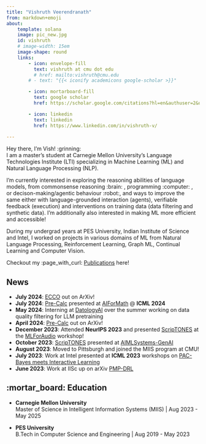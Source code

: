 ```yaml
---
title: "Vishruth Veerendranath"
from: markdown+emoji
about:
    template: solana
    image: pic_new.jpg
    id: vishruth
    # image-width: 15em
    image-shape: round
    links:
        - icon: envelope-fill
          text: vishruth at cmu dot edu
          # href: mailto:vishruth@cmu.edu
        # - text: "{{< iconify academicons google-scholar >}}"  

        - icon: mortarboard-fill
          text: google scholar
          href: https://scholar.google.com/citations?hl=en&authuser=2&user=Lg6yyBEAAAAJ 

        - icon: linkedin
          text: linkedin
          href: https://www.linkedin.com/in/vishruth-v/
    
---
```


:::{#vishruth}

Hey there, I'm Vish! :grinning:     
I am a master's student at Carnegie Mellon University's Language Technologies Institute (LTI) specializing in Machine Learning (ML) and Natural Language Processing (NLP).

I'm currently interested in exploring the reasoning abilities of language models, from commonsense reasoning :brain: , programming :computer: , or decison-making/agentic behaviour :robot:, and ways to improve the same either with language-grounded interaction (agents), verifiable feedback (execution) and interventions on training data (data filtering and synthetic data). I'm additionally also interested in making ML more efficient and accessible!

During my undergrad years at PES University, Indian Institute of Science and Intel, I worked on projects in various domains of ML from Natural Language Processing, Reinforcement Learning, Graph ML, Continual Learning and Computer Vision.      

Checkout my :page_with_curl: [Publications](publications.qmd) here!   
:::

## News
- **July 2024**: [ECCO](https://arxiv.org/abs/2407.14044) out on ArXiv!
- **July 2024**: [Pre-Calc](https://arxiv.org/abs/2404.14355) presented at [AIForMath](https://sites.google.com/view/ai4mathworkshopicml2024) @ **ICML 2024**
- **May 2024**: Interning at [DatologyAI](https://www.datologyai.com/) over the summer working on data quality filtering for LLM pretraining
- **April 2024**: [Pre-Calc](https://arxiv.org/abs/2404.14355) out on ArXiv!
- **December 2023**: Attended **NeurIPS 2023** and presented [ScripTONES](https://mlforaudioworkshop.com/ScripTONES.pdf) at the [MLForAudio]((https://mlforaudioworkshop.com/)) workshop!
- **October 2023**: [ScripTONES](https://mlforaudioworkshop.com/ScripTONES.pdf) presented at [AIMLSystems-GenAI](https://www.aimlsystems.org/2023/workshop-genai/)
- **August 2023**: Moved to Pittsburgh and joined the MIIS program at CMU!
- **July 2023**: Work at Intel presented at **ICML 2023** workshops on [PAC-Bayes meets Interactive Learning](https://bguedj.github.io/icml2023-workshop/#six)
- **June 2023**: Work at IISc up on arXiv [PMP-DRL](https://arxiv.org/pdf/2306.09055.pdf)

## :mortar_board: Education 
- **Carnegie Mellon University**    
  Master of Science in Intelligent Information Systems (MIIS) | Aug 2023 - May 2025

- **PES University**    
  B.Tech in Computer Science and Engineering | Aug 2019 - May 2023
